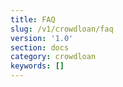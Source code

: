 ```yaml
---
title: FAQ
slug: /v1/crowdloan/faq
version: '1.0'
section: docs
category: crowdloan
keywords: []
---    
```


<!-- TODO: 

// FAQ 
// 
// This page will be documented prior to crowdloan campaign
// It will outline common questions regarding crowdloan contributions 

<!-- END -->
